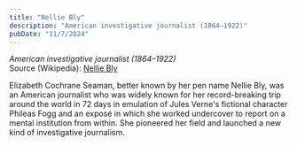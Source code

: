 ```yaml
---
title: "Nellie Bly"
description: "American investigative journalist (1864–1922)"
pubDate: "11/7/2024"
---
```


*American investigative journalist (1864–1922)*  
Source (Wikipedia): [Nellie Bly][1]

Elizabeth Cochrane Seaman, better known by her pen name Nellie Bly, was an American journalist who was widely known for her record-breaking trip around the world in 72 days in emulation of Jules Verne's fictional character Phileas Fogg and an exposé in which she worked undercover to report on a mental institution from within. She pioneered her field and launched a new kind of investigative journalism.

[1]: https://en.wikipedia.org/wiki/Nellie_Bly
